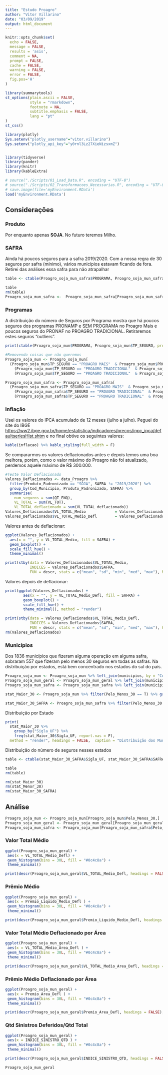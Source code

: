 ```yaml
---
title: "Estudo Proagro"
author: "Vitor Villarino"
date: "03/09/2019"
output: html_document
---
```



```r
knitr::opts_chunk$set(
  echo = FALSE, 
  message = FALSE, 
  results = 'asis', 
  comment = NA, 
  prompt = FALSE, 
  cache = FALSE, 
  warning = FALSE,
  error = FALSE,
  fig.pos='H'
)

library(summarytools)
st_options(plain.ascii = FALSE,     
           style = "rmarkdown",      
           footnote = NA,            
           subtitle.emphasis = FALSE,
           lang = "pt"
)                                     
st_css()                              

library(plotly)
Sys.setenv("plotly_username"="vitor.villarino")
Sys.setenv("plotly_api_key"="y0rnl3Lz27XieNizsxmZ")


library(tidyverse)
library(pander)
library(knitr)
library(kableExtra)

```


```r
# source("./Scripts/01_Load_Data.R", encoding = "UTF-8")
# source("./Scripts/02_Transformacoes_Necessarias.R", encoding = "UTF-8")
# save.image(file='myEnvironment.RData')
load('myEnvironment.RData')
```


## Considerações

### Produto

Por enquanto apenas **SOJA**. No futuro teremos Milho.

### SAFRA


Ainda há poucos seguros para a safra 2019/2020. Com a nossa regra de 30 seguros por safra (mínimo), vários municípios estavam ficando de fora. Retirei das análises essa safra para não atrapalhar

```r
table <- ctable(Proagro_soja_mun_safra$PROGRAMA, Proagro_soja_mun_safra$SAFRA, prop = "r", weights = Proagro_soja_mun_safra$num_seguros, headings = FALSE)[[1]] %>%  kable(caption = "Distribuição dos Municipios por Safra") %>% kable_styling(full_width = F)
```
```r
table
rm(table)
Proagro_soja_mun_safra <-  Proagro_soja_mun_safra[Proagro_soja_mun_safra$SAFRA != "2019/2020",]
```


### Programas

A distribuição do número de Seguros por Programa mostra que há poucos seguros dos programas PRONAMP e SEM PROGRAMA no Proagro Mais e poucos seguros do PRONAF no PROAGRO TRADICIONAL. Retiraremos estes seguros "outliers".

```r
print(ctable(Proagro_soja_mun$PROGRAMA, Proagro_soja_mun$TP_SEGURO, prop = "r", weights = Proagro_soja_mun$num_seguros, headings = FALSE), method = "render")

#Removendo coisas que não queremos
Proagro_soja_mun <- Proagro_soja_mun[
  (Proagro_soja_mun$TP_SEGURO == "PROAGRO MAIS"  & Proagro_soja_mun$PROGRAMA == "PRONAF") |
    (Proagro_soja_mun$TP_SEGURO == "PROAGRO TRADICIONAL"  & Proagro_soja_mun$PROGRAMA == "PRONAMP") |
    (Proagro_soja_mun$TP_SEGURO == "PROAGRO TRADICIONAL"  & Proagro_soja_mun$PROGRAMA == "SEM PROGRAMA"),]

Proagro_soja_mun_safra <- Proagro_soja_mun_safra[
  (Proagro_soja_mun_safra$TP_SEGURO == "PROAGRO MAIS"  & Proagro_soja_mun_safra$PROGRAMA == "PRONAF") |
    (Proagro_soja_mun_safra$TP_SEGURO == "PROAGRO TRADICIONAL"  & Proagro_soja_mun_safra$PROGRAMA == "PRONAMP") |
    (Proagro_soja_mun_safra$TP_SEGURO == "PROAGRO TRADICIONAL"  & Proagro_soja_mun_safra$PROGRAMA == "SEM PROGRAMA"),]
```


### Inflação

Usei os valores do IPCA acumulado de 12 meses (julho a julho). Peguei do site do IBGE  <https://ww2.ibge.gov.br/home/estatistica/indicadores/precos/inpc_ipca/defaultseriesHist.shtm> e no final obtive os seguintes valores:

```r
kable(inflacao) %>% kable_styling(full_width = F)
```


Se compararmos os valores deflacionados antes e depois temos uma boa melhora, porém, como o valor máximo do Proagro não foi atualizado, perdemos aquele máximo de R$ 300.000.

```r
#Teste Valor Deflacionado
Valores_Deflacionados <- data_Proagro %>% 
  filter(Produto_Padronizado == "SOJA", SAFRA != "2019/2020") %>% 
  group_by(Cod_Municipio, Produto_Padronizado, SAFRA) %>%
  summarise(
    num_seguros = sum(QT_ENQ),
    VL_TOTAL = sum(VL_TOT),
    VL_TOTAL_deflacionado = sum(VL_TOTAL_deflacionado))
Valores_Deflacionados$VL_TOTAL_Medio             = Valores_Deflacionados$VL_TOTAL/Valores_Deflacionados$num_seguros
Valores_Deflacionados$VL_TOTAL_Medio_Defl        = Valores_Deflacionados$VL_TOTAL_deflacionado/Valores_Deflacionados$num_seguros
```

Valores antes de deflacionar:

```r
ggplot(Valores_Deflacionados) +
  aes(x = "", y = VL_TOTAL_Medio, fill = SAFRA) +
  geom_boxplot() +
  scale_fill_hue() +
  theme_minimal()
```


```r
print(stby(data = Valores_Deflacionados$VL_TOTAL_Medio, 
           INDICES = Valores_Deflacionados$SAFRA, 
           FUN = descr, stats = c("mean", "sd", "min", "med", "max"), headings = FALSE), method = "render", headings = FALSE)
```


Valores depois de deflacionar:

```r
print(ggplot(Valores_Deflacionados) +
        aes(x = "", y = VL_TOTAL_Medio_Defl, fill = SAFRA) +
        geom_boxplot() +
        scale_fill_hue() +
        theme_minimal(), method = "render")
```


```r
print(stby(data = Valores_Deflacionados$VL_TOTAL_Medio_Defl, 
           INDICES = Valores_Deflacionados$SAFRA, 
           FUN = descr, stats = c("mean", "sd", "min", "med", "max"), headings = FALSE), method = "render", headings = FALSE)
rm(Valores_Deflacionados)
```


### Municípios


Dos 1836 municípios que fizeram alguma operação em alguma safra, sobraram 557 que fizeram pelo menos 30 seguros em todas as safras. Na distribuição por estados, está bem concentrado nos estados do sul do país.


```r
Proagro_soja_mun <- Proagro_soja_mun %>% left_join(municipios, by = "Cod_Municipio")
Proagro_soja_mun_geral <- Proagro_soja_mun_geral %>% left_join(municipios, by = "Cod_Municipio")
Proagro_soja_mun_safra <- Proagro_soja_mun_safra %>% left_join(municipios, by = "Cod_Municipio")

stat_Maior_30 <- Proagro_soja_mun %>% filter(Pelo_Menos_30 == T) %>% group_by(Cod_Municipio, Sigla_UF) %>% summarise(Qt_Seguros = sum(num_seguros))

stat_Maior_30_SAFRA <- Proagro_soja_mun_safra %>% filter(Pelo_Menos_30 == T) %>% group_by(Sigla_UF, SAFRA) %>% summarise(Qt_Seguros = sum(num_seguros))
```

Distribuição por Estado

```r
print(
  stat_Maior_30 %>%
    group_by("Sigla_UF") %>% 
    freq(stat_Maior_30$Sigla_UF, report.nas = F),
  method = "render", headings = FALSE,  caption = "Distribuição dos Municipios por Estado")
```

Distribuição do número de seguros nesses estados
```r
table <- ctable(stat_Maior_30_SAFRA$Sigla_UF, stat_Maior_30_SAFRA$SAFRA, report.nas = F, weights = stat_Maior_30_SAFRA$Qt_Seguros, headings = FALSE)[[1]] %>%  kable(caption = "Distribuição dos Seguros por Estado") %>% kable_styling(full_width = F)
```
```r
table
rm(table)
```
```r
rm(stat_Maior_30)
rm(stat_Menor_30)
rm(stat_Maior_30_SAFRA)
```





## Análise 

```r
Proagro_soja_mun <- Proagro_soja_mun[Proagro_soja_mun$Pelo_Menos_30,]
Proagro_soja_mun_geral <- Proagro_soja_mun_geral[Proagro_soja_mun_geral$Pelo_Menos_30,]
Proagro_soja_mun_safra <- Proagro_soja_mun[Proagro_soja_mun_safra$Pelo_Menos_30,]
```


### Valor Total Médio

```r
ggplot(Proagro_soja_mun_geral) +
 aes(x = VL_TOTAL_Medio_Defl) +
 geom_histogram(bins = 30L, fill = "#0c4c8a") +
 theme_minimal()

print(descr(Proagro_soja_mun_geral$VL_TOTAL_Medio_Defl, headings = FALSE), method = "render", headings = FALSE)
```



### Prêmio Médio

```r
ggplot(Proagro_soja_mun_geral) +
 aes(x = Premio_Liquido_Medio_Defl ) +
 geom_histogram(bins = 30L, fill = "#0c4c8a") +
 theme_minimal()

print(descr(Proagro_soja_mun_geral$Premio_Liquido_Medio_Defl, headings = FALSE), method = "render", headings = FALSE)
```



### Valor Total Médio Deflacionado por Área

```r
ggplot(Proagro_soja_mun_geral) +
 aes(x = VL_TOTAL_Medio_Area_Defl ) +
 geom_histogram(bins = 30L, fill = "#0c4c8a") +
 theme_minimal()

print(descr(Proagro_soja_mun_geral$VL_TOTAL_Medio_Area_Defl, headings = FALSE), method = "render", headings = FALSE)
```



### Prêmio Médio Deflacionado por Área

```r
ggplot(Proagro_soja_mun_geral) +
 aes(x = Premio_Area_Defl ) +
 geom_histogram(bins = 30L, fill = "#0c4c8a") +
 theme_minimal()

print(descr(Proagro_soja_mun_geral$Premio_Area_Defl, headings = FALSE), method = "render", headings = FALSE)
```




### Qtd Sinistros Deferidos/Qtd Total

```r
ggplot(Proagro_soja_mun_geral) +
 aes(x = INDICE_SINISTRO_QTD ) +
 geom_histogram(bins = 30L, fill = "#0c4c8a") +
 theme_minimal()

print(descr(Proagro_soja_mun_geral$INDICE_SINISTRO_QTD, headings = FALSE), method = "render", headings = FALSE)

```


```r
Proagro_soja_mun_geral




```
